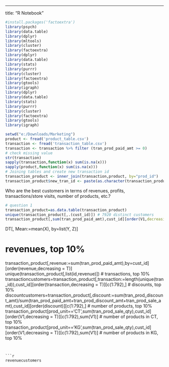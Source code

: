 ---
title: "R Notebook"

```{r}
#install.packages('factoextra')
library(psych)
library(data.table)
library(dplyr)
library(mltools)
library(cluster)
library(factoextra)
library(dplyr)
library(data.table)
library(stats)
library(purrr)
library(cluster)
library(factoextra)
library(gtools)
library(igraph)
library(dplyr)
library(data.table)
library(stats)
library(purrr)
library(cluster)
library(factoextra)
library(gtools)
library(igraph)
```



```{r}
setwd("e:/Downloads/Marketing")
product <- fread('product_table.csv')
transaction <- fread('transaction_table.csv')
transaction <- transaction %>% filter (tran_prod_paid_amt >= 0)
# check missing value
str(transaction)
sapply(transaction,function(x) sum(is.na(x)))
sapply(product,function(x) sum(is.na(x)))
# Joining tables and create new transaction id 
transaction_product <- inner_join(transaction,product, by="prod_id")
transaction_product$new_tran_id <- paste(as.character(transaction_product$tran_dt),as.character(transaction_product$store_id),as.character(transaction_product$cust_id),sep="")
```


Who are the best customers in terms of revenues, profits, transactions/store visits, number of products, etc.?
```{r}
# question 1
transaction_product=as.data.table(transaction_product)
unique(transaction_product[,.(cust_id)]) # 7920 distinct customers
transaction_product[,sum(tran_prod_paid_amt),cust_id][order(V1,decreasing = T)][c(1:792),sum(V1)] # revenues, top 10%
```

DT[, Mean:=mean(X), by=list(Y, Z)]

# revenues, top 10%
transaction_product[,revenue:=sum(tran_prod_paid_amt),by=cust_id][order(revenue,decreasing = T)]
unique(transaction_product[,list(id,revenue)])
# transactions, top 10%
transactioncustomers=transaction_product[,transaction:=length(unique(tran_id)),cust_id][order(transaction,decreasing = T)][c(1:792),] 
# discounts, top 10%
discountcustomers=transaction_product[,discount:=sum(tran_prod_discount_amt)/sum(tran_prod_paid_amt+tran_prod_discount_amt+tran_prod_sale_amt),cust_id][order(discount)][c(1:792),]
# number of products, top 10%
transaction_product[prod_unit=='CT',sum(tran_prod_sale_qty),cust_id][order(V1,decreasing = T)][c(1:792),sum(V1)] # number of products in CT, top 10%
transaction_product[prod_unit=='KG',sum(tran_prod_sale_qty),cust_id][order(V1,decreasing = T)][c(1:792),sum(V1)] # number of products in KG, top 10%
```


```{r}
revenuecustomers
```

















